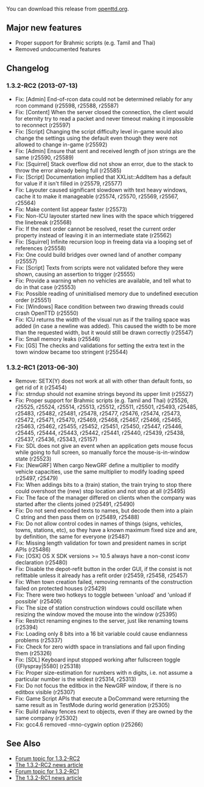 {{en/-}}
{{en/Archive/OpenTTD/Navigation}}
{{en/Archive/OpenTTD/NaviPrevNext|prev=en/Archive/OpenTTD/OpenTTD 1.3.1|next=en/Roadmap 1.4|date=TBA}}

You can download this release from [http://www.openttd.org/en/download-testing/1.3.2-RC1 openttd.org].

==Major new features==
* Proper support for Brahmic scripts (e.g. Tamil and Thai)
* Removed undocumented features

==Changelog==
===1.3.2-RC2 (2013-07-13)===
* Fix: [Admin] End-of-rcon data could not be determined reliably for any rcon command {{en/Flyspray|5643}} (r25598, r25588, r25587)
* Fix: [Content] When the server closed the connection, the client would for eternity try to read a packet and never timeout making it impossible to reconnect {{en/Flyspray|5635}} (r25597)
* Fix: [Script] Changing the script difficulty level in-game would also change the settings using the default even though they were not allowed to change in-game {{en/Flyspray|5644}} (r25592)
* Fix: [Admin] Ensure that sent and received length of json strings are the same {{en/Flyspray|5646}} (r25590, r25589)
* Fix: [Squirrel] Stack overflow did not show an error, due to the stack to throw the error already being full {{en/Flyspray|5320}} (r25585)
* Fix: [Script] Documentation implied that XXList::AddItem has a default for value if it isn't filled in {{en/Flyspray|5638}} (r25579, r25577)
* Fix: Layouter caused significant slowdown with text heavy windows, cache it to make it manageable (r25574, r25570, r25569, r25567, r25564)
* Fix: Make content list appear faster (r25573)
* Fix: Non-ICU layouter started new lines with the space which triggered the linebreak (r25568)
* Fix: If the next order cannot be resolved, reset the current order property instead of leaving it in an intermediate state {{en/Flyspray|5633}} (r25562)
* Fix: [Squirrel] Infinite recursion loop in freeing data via a looping set of references {{en/Flyspray|5568}} (r25558)
* Fix: One could build bridges over owned land of another company {{en/Flyspray|5524}} (r25557)
* Fix: [Script] Texts from scripts were not validated before they were shown, causing an assertion to trigger {{en/Flyspray|5632}} (r25555)
* Fix: Provide a warning when no vehicles are available, and tell what to do in that case {{en/Flyspray|5530}} (r25553)
* Fix: Possible reading of uninitialised memory due to undefined execution order (r25551)
* Fix: [Windows] Race condition between two drawing threads could crash OpenTTD {{en/Flyspray|5571}} (r25550)
* Fix: ICU returns the width of the visual run as if the trailing space was added (in case a newline was added). This caused the width to be more than the requested width, but it would still be drawn correctly {{en/Flyspray|5626}} (r25547)
* Fix: Small memory leaks (r25546)
* Fix: [GS] The checks and validations for setting the extra text in the town window became too stringent {{en/Flyspray|5625}} (r25544)

===1.3.2-RC1 (2013-06-30)===

* Remove: SETX(Y) does not work at all with other than default fonts, so get rid of it (r25454)
* Fix: strndup should not examine strings beyond its upper limit {{en/Flyspray|5621}} (r25527)
* Fix: Proper support for Brahmic scripts (e.g. Tamil and Thai) {{en/Flyspray|5481}} (r25526, r25525, r25524, r25514, r25513, r25512, r25511, r25501, r25493, r25485, r25483, r25482, r25481, r25478, r25477, r25476, r25474, r25473, r25472, r25471, r25470, r25469, r25468, r25467, r25466, r25465, r25463, r25462, r25455, r25452, r25451, r25450, r25447, r25446, r25445, r25444, r25443, r25442, r25441, r25440, r25439, r25438, r25437, r25436, r25343, r25157)
* Fix: SDL does not give an event when an application gets mouse focus while going to full screen, so manually force the mouse-is-in-window state {{en/Flyspray|5587}} (r25523)
* Fix: [NewGRF] When cargo NewGRF define a multiplier to modify vehicle capacities, use the same multiplier to modify loading speed (r25497, r25479)
* Fix: When addings bits to a (train) station, the train trying to stop there could overshoot the (new) stop location and not stop at all {{en/Flyspray|5553}} (r25495)
* Fix: The face of the manager differed on clients when the company was started after the clients joined {{en/Flyspray|5610}} (r25491, r25490)
* Fix: Do not send encoded texts to names, but decode them into a plain C string and then pass them on {{en/Flyspray|5613}} (r25489, r25488)
* Fix: Do not allow control codes in names of things (signs, vehicles, towns, stations, etc), so they have a known maximum fixed size and are, by definition, the same for everyone (r25487)
* Fix: Missing length validation for town and president names in script APIs (r25486)
* Fix: [OSX] OS X SDK versions >= 10.5 always have a non-const iconv declaration (r25480)
* Fix: Disable the depot-refit button in the order GUI, if the consist is not refittable unless it already has a refit order (r25459, r25458, r25457)
* Fix: When town creation failed, removing remnants of the construction failed on protected houses {{en/Flyspray|5603}} (r25429)
* Fix: There were two hotkeys to toggle between 'unload' and 'unload if possible' (r25406)
* Fix: The size of station construction windows could oscillate when resizing the window moved the mouse into the window {{en/Flyspray|5596}} (r25395)
* Fix: Restrict renaming engines to the server, just like renaming towns (r25394)
* Fix: Loading only 8 bits into a 16 bit variable could cause endianness problems (r25337)
* Fix: Check for zero width space in translations and fail upon finding them {{en/Flyspray|5589}} (r25326)
* Fix: [SDL] Keyboard input stopped working after fullscreen toggle {{Flyspray|5580] (r25318)
* Fix: Proper size-estimation for numbers with n digits, i.e. not assume a particular number is the widest {{en/Flyspray|5562}} (r25314, r25313)
* Fix: Do not focus the editbox in the NewGRF window, if there is no editbox visible (r25307)
* Fix: Game Script APIs that execute a DoCommand were returning the same result as in TestMode during world generation {{en/Flyspray|5561}} (r25305)
* Fix: Build railway fences next to objects, even if they are owned by the same company {{en/Flyspray|5565}} (r25302)
* Fix: gcc4.6 removed -mno-cygwin option (r25266)

==See Also==
* [http://www.tt-forums.net/viewtopic.php?f=29&t=66983 Forum topic for 1.3.2-RC2]
* [http://www.openttd.org/en/news/187 The 1.3.2-RC2 news article]
* [http://www.tt-forums.net/viewtopic.php?f=29&t=66877 Forum topic for 1.3.2-RC1]
* [http://www.openttd.org/en/news/186 The 1.3.2-RC1 news article]